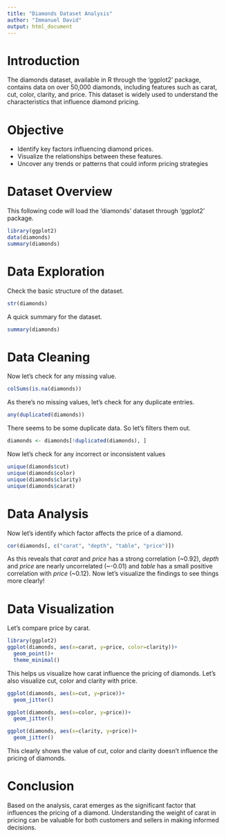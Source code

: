 ---
title: "Diamonds Dataset Analysis"
author: "Immanuel David"
output: html_document
---

# Introduction

The diamonds dataset, available in R through the 'ggplot2' package, contains data on over 50,000 diamonds, including features such as carat, cut, color, clarity, and price. This dataset is widely used to understand the characteristics that influence diamond pricing.

# Objective

* Identify key factors influencing diamond prices.
* Visualize the relationships between these features.
* Uncover any trends or patterns that could inform pricing strategies

# Dataset Overview
This following code will load the 'diamonds' dataset through 'ggplot2' package. 
```{r}
library(ggplot2)
data(diamonds)
summary(diamonds)
```

# Data Exploration
Check the basic structure of the dataset.
```{r}
str(diamonds)
```

A quick summary for the dataset.
```{r}
summary(diamonds)
```

# Data Cleaning

Now let's check for any missing value.
```{r}
colSums(is.na(diamonds))
```

As there's no missing values, let's check for any duplicate entries. 
```{r}
any(duplicated(diamonds))
```

There seems to be some duplicate data. So let's filters them out.
```{r}
diamonds <- diamonds[!duplicated(diamonds), ]
```

Now let's check for any incorrect or inconsistent values
```{r}
unique(diamonds$cut)
unique(diamonds$color)
unique(diamonds$clarity)
unique(diamonds$carat)
```

# Data Analysis
Now let's identify which factor affects the price of a diamond.
```{r}
cor(diamonds[, c("carat", "depth", "table", "price")])
```
As this reveals that _carat_ and _price_ has a strong correlation (~0.92), _depth_ and _price_ are nearly uncorrelated (~-0.01) and _table_ has a small positive correlation with _price_ (~0.12). Now let's visualize the findings to see things more clearly!

# Data Visualization
Let's compare price by carat.
```{r}
library(ggplot2)
ggplot(diamonds, aes(x=carat, y=price, color=clarity))+
  geom_point()+
  theme_minimal()
```

This helps us visualize how carat influence the pricing of diamonds. Let's also visualize cut, color and clarity with price. 
```{r}
ggplot(diamonds, aes(x=cut, y=price))+
  geom_jitter()

ggplot(diamonds, aes(x=color, y=price))+
  geom_jitter()

ggplot(diamonds, aes(x=clarity, y=price))+
  geom_jitter()
```

This clearly shows the value of cut, color and clarity doesn't influence the pricing of diamonds. 

# Conclusion
Based on the analysis, carat emerges as the significant factor that influences the pricing of a diamond. Understanding  the weight of carat in pricing can be valuable for both customers and sellers in making informed decisions.
